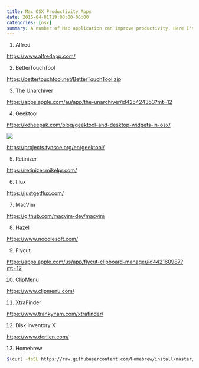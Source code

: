 ```yaml
---
title: Mac OSX Productivity Apps
date: 2015-04-01T19:00:00-06:00
categories: [osx]
summary: A number of Mac application can improve productivity. Here I've complied my favourite useful Mac applications ...
---
```


1. Alfred

[https://www.alfredapp.com/](https://www.alfredapp.com/)

2. BetterTouchTool

[https://bettertouchtool.net/BetterTouchTool.zip](https://bettertouchtool.net/BetterTouchTool.zip)

3. The Unarchiver

[https://apps.apple.com/au/app/the-unarchiver/id425424353?mt=12](https://apps.apple.com/au/app/the-unarchiver/id425424353?mt=12)

4. Geektool

[https://kdheepak.com/blog/geektool-and-desktop-widgets-in-osx/](../geektool-and-desktop-widgets-in-osx)

![](images/geektool.png)

[https://projects.tynsoe.org/en/geektool/](https://www.tynsoe.org/geektool/)

5. Retinizer

[https://retinizer.mikelpr.com/](https://retinizer.mikelpr.com/)

6. f.lux

[https://justgetflux.com/](https://justgetflux.com/)

7. MacVim

[https://github.com/macvim-dev/macvim](https://github.com/macvim-dev/macvim)

8. Hazel

[https://www.noodlesoft.com/](https://www.noodlesoft.com/)

9. Flycut

[https://apps.apple.com/us/app/flycut-clipboard-manager/id442160987?mt=12](https://apps.apple.com/us/app/flycut-clipboard-manager/id442160987?mt=12)

10. ClipMenu

[https://www.clipmenu.com/](https://www.clipmenu.com/)

11. XtraFinder

[https://www.trankynam.com/xtrafinder/](https://www.trankynam.com/xtrafinder/)

12. Disk Inventory X

[https://www.derlien.com/](https://www.derlien.com/)

13. Homebrew

```bash
$(curl -fsSL https://raw.githubusercontent.com/Homebrew/install/master/install)
```
